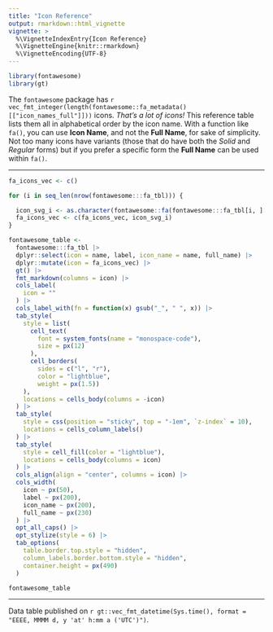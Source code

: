 ```yaml
---
title: "Icon Reference"
output: rmarkdown::html_vignette
vignette: >
  %\VignetteIndexEntry{Icon Reference}
  %\VignetteEngine{knitr::rmarkdown}
  %\VignetteEncoding{UTF-8}
---
```


```r

library(fontawesome)
library(gt)
```

The `fontawesome` package has `r vec_fmt_integer(length(fontawesome::fa_metadata()[["icon_names_full"]]))` icons. *That's a lot of icons!* This reference table lists them all in alphabetical order by the icon name. With a function like `fa()`, you can use **Icon Name**, and not the **Full Name**, for sake of simplicity. Not too many icons have variants (those that do have both the *Solid* and *Regular* forms) but if you prefer a specific form the **Full Name** can be used within `fa()`.

<hr />

```r
fa_icons_vec <- c()

for (i in seq_len(nrow(fontawesome:::fa_tbl))) {

  icon_svg_i <- as.character(fontawesome::fa(fontawesome:::fa_tbl[i, ][["full_name"]]))
  fa_icons_vec <- c(fa_icons_vec, icon_svg_i)
}

fontawesome_table <-
  fontawesome:::fa_tbl |>
  dplyr::select(icon = name, label, icon_name = name, full_name) |>
  dplyr::mutate(icon = fa_icons_vec) |>
  gt() |>
  fmt_markdown(columns = icon) |>
  cols_label(
    icon = ""
  ) |>
  cols_label_with(fn = function(x) gsub("_", " ", x)) |>
  tab_style(
    style = list(
      cell_text(
        font = system_fonts(name = "monospace-code"),
        size = px(12)
      ),
      cell_borders(
        sides = c("l", "r"),
        color = "lightblue",
        weight = px(1.5))
    ),
    locations = cells_body(columns = -icon)
  ) |>
  tab_style(
    style = css(position = "sticky", top = "-1em", `z-index` = 10),
    locations = cells_column_labels()
  ) |>
  tab_style(
    style = cell_fill(color = "lightblue"),
    locations = cells_body(columns = icon)
  ) |>
  cols_align(align = "center", columns = icon) |>
  cols_width(
    icon ~ px(50),
    label ~ px(200),
    icon_name ~ px(200),
    full_name ~ px(230)
  ) |>
  opt_all_caps() |>
  opt_stylize(style = 6) |>
  tab_options(
    table.border.top.style = "hidden",
    column_labels.border.bottom.style = "hidden",
    container.height = px(490)
  )

fontawesome_table
```

<hr />

Data table published on `r gt::vec_fmt_datetime(Sys.time(), format = "EEEE, MMMM d, y 'at' h:mm a ('UTC')")`.
